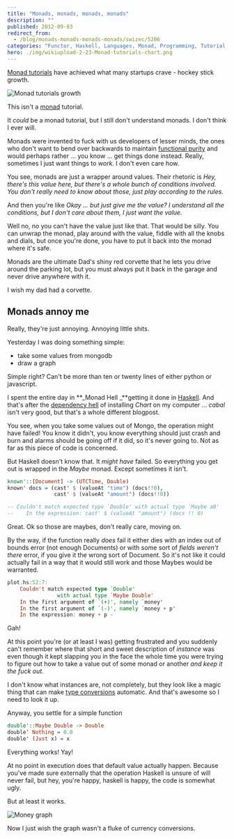 ```yaml
---
title: "Monads, monads, monads, monads"
description: ""
published: 2012-09-03
redirect_from:
  - /blog/monads-monads-monads-monads/swizec/5206
categories: "Functor, Haskell, Languages, Monad, Programming, Tutorial, Uncategorized"
hero: ./img/wikiupload-2-23-Monad-tutorials-chart.png
---
```


[Monad tutorials](http://www.haskell.org/haskellwiki/Monad_tutorials_timeline) have achieved what many startups crave - hockey stick growth.

![Monad tutorials growth](./img/wikiupload-2-23-Monad-tutorials-chart.png "Monad tutorials growth")

This isn't a [monad](http://en.wikipedia.org/wiki/Monad_%28functional_programming%29 "Monad (functional programming)") tutorial.

It _could_ be a monad tutorial, but I still don't understand monads. I don't think I ever will.

Monads were invented to fuck with us developers of lesser minds, the ones who don't want to bend over backwards to maintain [functional purity](http://en.wikipedia.org/wiki/Purely_functional "Purely functional") and would perhaps rather ... you know ... get things done instead. Really, sometimes I just want things to _work_. I don't even care how.

You see, monads are just a wrapper around values. Their rhetoric is _Hey, there's this value here, but there's a whole bunch of conditions involved. You don't really need to know about those, just play according to the rules_.

And then you're like _Okay ... but just give me the value? I understand all the conditions, but I don't care about them, I just want the value._

Well no, no you can't have the value just like that. That would be silly. You can unwrap the monad, play around with the value, fiddle with all the knobs and dials, but once you're done, you have to put it back into the monad where it's safe.

Monads are the ultimate Dad's shiny red corvette that he lets you drive around the parking lot, but you must always put it back in the garage and never drive anywhere with it.

I wish my dad had a corvette.

## Monads annoy me

Really, they're just annoying. Annoying little shits.

Yesterday I was doing something simple:

- take some values from mongodb
- draw a graph

Simple right? Can't be more than ten or twenty lines of either python or javascript.

I spent the entire day in **_Monad Hell _**getting it done in [Haskell](http://haskell.org "Haskell (programming language)"). And that's after the [dependency hell](http://en.wikipedia.org/wiki/Dependency_hell "Dependency hell") of installing _Chart_ on my computer ... _cabal_ isn't very good, but that's a whole different blogpost.

You see, when you take some values out of Mongo, the operation might have failed! You know it didn't, you know everything should just crash and burn and alarms should be going off if it did, so it's never going to. Not as far as this piece of code is concerned.

But Haskell doesn't know that. It _might have_ failed. So everything you get out is wrapped in the _Maybe_ monad. Except sometimes it isn't.

```haskell
known'::[Document] -> (UTCTime, Double)
known' docs = (cast' $ (valueAt "time") (docs!!0),
               cast' $ (valueAt "amount") (docs!!0))

-- Couldn't match expected type `Double' with actual type `Maybe a0'
--    In the expression: cast' $ (valueAt "amount") (docs !! 0)
```

Great. Ok so those are maybes, don't really care, moving on.

By the way, if the function really _does_ fail it either dies with an index out of bounds error (not enough Documents) or with some sort of _fields weren't there_ error, if you give it the wrong sort of Document. So it's not like it could actually fail in a way that it would still work and those Maybes would be warranted.

```haskell
plot.hs:52:7:
    Couldn't match expected type `Double'
                with actual type `Maybe Double'
    In the first argument of `(+)', namely `money'
    In the first argument of `(-)', namely `money + p'
    In the expression: money + p -
```

Gah!

At this point you're (or at least I was) getting frustrated and you suddenly can't remember where that short and sweet description of _instance_ was even though it kept slapping you in the face the whole time you were trying to figure out how to take a value out of some monad or another _and keep it the fuck out._

I don't know what instances are, not completely, but they look like a magic thing that can make [type conversions](http://en.wikipedia.org/wiki/Type_conversion "Type conversion") automatic. And that's awesome so I need to look it up.

Anyway, you settle for a simple function

```haskell
double'::Maybe Double -> Double
double' Nothing = 0.0
double' (Just x) = x
```

Everything works! Yay!

At no point in execution does that default value actually happen. Because you've made sure externally that the operation Haskell is unsure of will never fail, but hey, you're happy, haskell is happy, the code is somewhat ugly.

But at least it works.

![Money graph](https://swizec.com/wp-content/uploads/2012/09/graph1.png "Money graph")

Now I just wish the graph wasn't a fluke of currency conversions.

